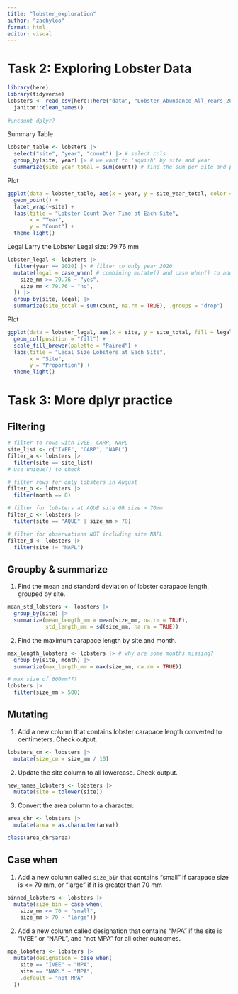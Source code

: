 ```yaml
---
title: "lobster_exploration"
author: "zachyloo"
format: html
editor: visual
---
```


# Task 2: Exploring Lobster Data
```r
library(here)
library(tidyverse)
lobsters <- read_csv(here::here("data", "Lobster_Abundance_All_Years_20210412.csv"), na = c("-99999", "")) |> 
  janitor::clean_names()  
  
#uncount dplyr?
```

Summary Table
```r
lobster_table <- lobsters |>
  select("site", "year", "count") |> # select cols
  group_by(site, year) |> # we want to 'squish' by site and year 
  summarize(site_year_total = sum(count)) # find the sum per site and per year
```

Plot
```r
ggplot(data = lobster_table, aes(x = year, y = site_year_total, color = site)) +
  geom_point() +
  facet_wrap(~site) +
  labs(title = "Lobster Count Over Time at Each Site",
       x = "Year",
       y = "Count") +
  theme_light()
```

Legal Larry the Lobster
Legal size: 79.76 mm
```r
lobster_legal <- lobsters |> 
  filter(year == 2020) |> # filter to only year 2020
  mutate(legal = case_when( # combining mutate() and case when() to add 'legal' col. filling in yes or no depending on size_mm
    size_mm >= 79.76 ~ "yes", 
    size_mm < 79.76 ~ "no",
  )) |> 
  group_by(site, legal) |> 
  summarize(site_total = sum(count, na.rm = TRUE), .groups = "drop")
```

Plot
```r
ggplot(data = lobster_legal, aes(x = site, y = site_total, fill = legal)) + 
  geom_col(position = "fill") + 
  scale_fill_brewer(palette = "Paired") +
  labs(title = "Legal Size Lobsters at Each Site",
       x = "Site",
       y = "Proportion") +
  theme_light()
```

# Task 3: More dplyr practice
## Filtering
```r
# filter to rows with IVEE, CARP, NAPL
site_list <- c("IVEE", "CARP", "NAPL")
filter_a <- lobsters |> 
  filter(site == site_list)
# use unique() to check

# filter rows for only lobsters in August
filter_b <- lobsters |> 
  filter(month == 8)

# filter for lobsters at AQUE site OR size > 70mm
filter_c <- lobsters |> 
  filter(site == "AQUE" | size_mm > 70)

# filter for observations NOT including site NAPL
filter_d <- lobsters |> 
  filter(site != "NAPL")
```

## Groupby & summarize
1. Find the mean and standard deviation of lobster carapace length, grouped by site.
```r
mean_std_lobsters <- lobsters |> 
  group_by(site) |> 
  summarize(mean_length_mm = mean(size_mm, na.rm = TRUE),
            std_length_mm = sd(size_mm, na.rm = TRUE))
```

2. Find the maximum carapace length by site and month.
```r
max_length_lobsters <- lobsters |> # why are some months missing?
  group_by(site, month) |> 
  summarize(max_length_mm = max(size_mm, na.rm = TRUE))

# max size of 600mm???
lobsters |> 
  filter(size_mm > 500)

```

## Mutating
1. Add a new column that contains lobster carapace length converted to centimeters. Check output.
```r
lobsters_cm <- lobsters |> 
  mutate(size_cm = size_mm / 10)
```

2. Update the site column to all lowercase. Check output.
```r
new_names_lobsters <- lobsters |> 
  mutate(site = tolower(site))
```

3. Convert the area column to a character.
```r
area_chr <- lobsters |> 
  mutate(area = as.character(area))

class(area_chr$area)
```

## Case when
1. Add a new column called `size_bin` that contains “small” if carapace size is <= 70 mm, or “large” if it is greater than 70 mm
```r
binned_lobsters <- lobsters |> 
  mutate(size_bin = case_when(
    size_mm <= 70 ~ "small",
    size_mm > 70 ~ "large"))
```

2. Add a new column called designation that contains “MPA” if the site is “IVEE” or “NAPL”, and “not MPA” for all other outcomes.
```r
mpa_lobsters <- lobsters |> 
  mutate(designation = case_when(
    site == "IVEE" ~ "MPA",
    site == "NAPL" ~ "MPA",
    .default = "not MPA"
  ))
```

